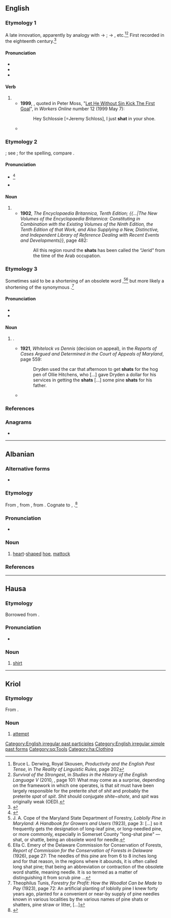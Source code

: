 {{also|shát}}
==English==

===Etymology 1===
A late innovation, apparently by analogy with {{m|en|sit}} → {{m|en|sat}}; {{m|en|spit}} → {{m|en|spat}}, etc.<ref>Bruce L. Derwing, Royal Skousen, ''Productivity and the English Past Tense'', in ''The Reality of Linguistic Rules'', page 202</ref><ref>''Survival of the Strongest'', in ''Studies in the History of the English Language V'' (2010, {{ISBN|3110220326}}, page 101: What may come as a surprise, depending on the framework in which one operates, is that ''sit'' must have been largely responsible for the preterite ''shat'' of ''shit'' and probably the preterite ''spat'' of ''spit''. ''Shit'' should conjugate ''shite''~''shote'', and ''spit'' was originally weak (OED).</ref> First recorded in the eighteenth century.<ref name="'shit' entry at Etymology Online Dictionary">{{R:Etymonline|shit}}</ref>

====Pronunciation====
* {{IPA|en|/ʃæt/}}
* {{audio|en|LL-Q1860 (eng)-Vealhurl-shat.wav |Audio (UK)}}
* {{rhymes|en|æt|s=1}}

====Verb====
{{head|en|verb form}}

# {{en-past of|shit}}
#* '''1999''', {{w|Julian O'Neill}}, quoted in Peter Moss, "[http://workers.labor.net.au/12/b_sportspage_pete.html Let He Without Sin Kick The First Goal]", in ''Workers Online'' number 12 (1999 May 7):
#*: Hey Schlossie [=Jeremy Schloss], I just '''shat''' in your shoe.
#* {{quote-book|en|title=Every Living Thing|author={{w|Rob Dunn}}|year=2009|passage=We all lived in small communities, hunted, and foraged. We '''shat''' in the woods.}}

===Etymology 2===
{{der|en|ar|شَطّ}}; see {{m|en|chott}}; for the spelling, compare {{l|en|Shatt al-Arab}}.
{{root|en|ar|ش ط ط}}

====Pronunciation====
* {{IPA|en|/ʃʌt/}}<ref>{{R:Century 1914}}</ref>
* {{rhymes|en|ʌt|s=1}}

====Noun====
{{en-noun}}

# {{alt form|en|chott}}
#* '''1902''', ''The Encyclopaedia Britannica, Tenth Edition; {{...|The New Volumes of the Encyclopaedia Britannica: Constituting in Combination with the Existing Volumes of the Ninth Edition, the Tenth Edition of that Work, and Also Supplying a New, Distinctive, and Independent Library of Reference Dealing with Recent Events and Developments}}'', page 482:
#*: All this region round the '''shats''' has been called the “Jerid” from the time of the Arab occupation.

===Etymology 3===
Sometimes said to be a shortening of an obsolete word {{m|en||(*)shattle|needle}}<!-- (compare {{m|en|shass||heap of straw}}?)-->,<ref>J. A. Cope of the Maryland State Department of Forestry, ''Loblolly Pine in Maryland: A Handbook for Growers and Users'' (1923), page 3: [...] so it frequently gets the designation of long-leaf pine, or long-needled pine, or more commonly, especially in Somerset County &quot;long-shat pine&quot; — shat, or shattle, being an obsolete word for needle.</ref><ref>Ella C. Emery of the Delaware Commission for Conservation of Forests, ''Report of Commission for the Conservation of Forests in Delaware'' (1926), page 27: The needles of this pine are from 6 to 8 inches long and for that reason, in the regions where it abounds, it is often called long shat pine; that being an abbreviation or contraction of the obsolete word shattle, meaning needle. It is so termed as a matter of distinguishing it from scrub pine ...</ref> but more likely a shortening of the synonymous {{m|en|shatter|(pine) shatter}}.<ref>Theophilus Tunis, ''Forestry for Profit: How the Woodlot Can be Made to Pay'' (1923), page 72: An artificial planting of loblolly pine I knew forty years ago, planted for a convenient or near-by supply of pine needles known in various localities by the various names of pine shats or shatters, pine straw or litter, [...]</ref>

====Pronunciation====
* {{IPA|en|/ʃæt/}}
* {{rhymes|en|æt|s=1}}

====Noun====
{{en-noun}}

# {{lb|en|chiefly|Maryland|Delaware}}<!--?--> {{synonym of|en|shatter||a pine needle}}.
#* '''1921''', ''Whitelock vs Dennis'' (decision on appeal), in the ''Reports of Cases Argued and Determined in the Court of Appeals of Maryland'', page 559:
#*: Dryden used the car that afternoon to get '''shats''' for the hog pen of Ollie Hitchens, who [...] gave Dryden a dollar for his services in getting the '''shats''' [...] some pine '''shats''' for his father.
#* {{quote-book|en|year=2012|author=Rob Wilgus|title=Sickle|publisher=Trafford Publishing|isbn=9781466939059|page=225
|passage=A small, well known, pine '''shat''' covered path pushed between two rows of trees.}}

===References===
<references/>

===Anagrams===
* {{anagrams|en|a=ahst|ATHs|HATs|Tash|has't|hast|hats|tash|thas}}

[[Category:English irregular past participles]]
[[Category:English irregular simple past forms]]

----

==Albanian==

===Alternative forms===
* {{l|sq|shatë}}

===Etymology===
{{root|sq|ine-pro|*sek-}}
From {{inh|sq|sqj-pro|*śaktā}}, from {{inh|sq|ine-pro||*sēk-teh₂-}}, from {{inh|sq|ine-pro|*sek-||to cut}}. Cognate to {{cog|la|secula||sickle}}, {{m|la|sacena||pick-axe of the pontifix}}.<ref>{{R:sq:Demiraj|page=358}}</ref>

===Pronunciation===
* {{IPA|sq|/ʃat/}}

===Noun===
{{sq-noun|m|shata}}

# [[heart]]-[[shaped]] [[hoe]], [[mattock]]

===References===
<references/>

[[Category:sq:Tools]]

----

==Hausa==

===Etymology===
Borrowed from {{bor|ha|en|shirt}}.

===Pronunciation===
* {{ha-IPA|shât}}

===Noun===
{{ha-noun|f|shât}}

# [[shirt]]

[[Category:ha:Clothing]]

----

==Kriol==

===Etymology===
From {{inh|rop|en|shot}}.

===Noun===
{{head|rop|noun}}

# [[attempt]]